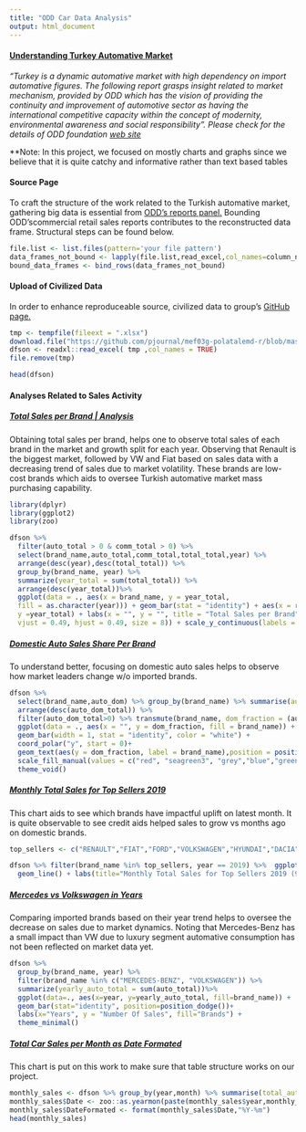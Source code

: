---
title: "ODD Car Data Analysis"
output: html_document
---
#### <u> Understanding Turkey Automative Market </u>

_"Turkey is a dynamic automative market with high dependency on import automative figures. The following report grasps insight related to market mechanism, provided by ODD which has the vision of providing the continuity and improvement of automotive sector as having the international competitive capacity within the concept of modernity, environmental awareness and social responsibility". Please check for the details of ODD foundation [web site](http://www.odd.org.tr/web_2837_2/neuralnetwork.aspx?type=1) _

**Note: In this project, we focused on mostly charts and graphs since we believe that it is quite catchy and informative rather than text based tables

#### __Source Page__
To craft the structure of the work related to the Turkish automative market, gathering big data is essential from [ODD's reports panel.](http://www.odd.org.tr/web_2837_1/neuralnetwork.aspx?type=36) Bounding ODD'scommercial retail sales reports contributes to the reconstructed data frame. Structural steps can be found below.

```{r eval=FALSE}
file.list <- list.files(pattern='your file pattern')
data_frames_not_bound <- lapply(file.list,read_excel,col_names=column_names_vector)
bound_data_frames <- bind_rows(data_frames_not_bound)
``` 

#### __Upload of Civilized Data__
In order to enhance reproduceable source, civilized data to group's [GitHub page.](https://github.com/pjournal/mef03g-polatalemd-r)

```{r results='hide', message=FALSE}
tmp <- tempfile(fileext = ".xlsx")
download.file("https://github.com/pjournal/mef03g-polatalemd-r/blob/master/dfson.xlsx?raw=true",destfile = tmp,mode = 'wb')
dfson <- readxl::read_excel( tmp ,col_names = TRUE)
file.remove(tmp)
``` 

```{r}
head(dfson)
``` 

#### __Analyses Related to Sales Activity__
##### <u>_Total Sales per Brand | Analysis_</u>
Obtaining total sales per brand, helps one to observe total sales of each brand in the market and growth split for each year. Observing that Renault is the biggest market, followed by VW and Fiat based on sales data with a decreasing trend of sales due to market volatility. These brands are low-cost brands which aids to oversee Turkish automative market mass purchasing capability.

```{r message=FALSE}
library(dplyr)
library(ggplot2)
library(zoo)

dfson %>%
  filter(auto_total > 0 & comm_total > 0) %>%
  select(brand_name,auto_total,comm_total,total_total,year) %>%
  arrange(desc(year),desc(total_total)) %>%
  group_by(brand_name, year) %>%
  summarize(year_total = sum(total_total)) %>%
  arrange(desc(year_total))%>%
  ggplot(data = ., aes(x = brand_name, y = year_total,
  fill = as.character(year))) + geom_bar(stat = "identity") + aes(x = reorder(brand_name, -year_total),
  y =year_total) + labs(x = "", y = "", title = "Total Sales per Brand") + theme_bw() + theme( axis.text.x = element_text(angle = 90,
  vjust = 0.49, hjust = 0.49, size = 8)) + scale_y_continuous(labels = scales::comma) +   guides(fill=guide_legend(title="Year", reverse=TRUE))

``` 


##### <u>_Domestic Auto Sales Share Per Brand_</u>
To understand better, focusing on domestic auto sales helps to observe how market leaders change w/o imported brands.
```{r message=FALSE}

dfson %>%
  select(brand_name,auto_dom) %>% group_by(brand_name) %>% summarise(auto_dom_total = sum(auto_dom)) %>%
  arrange(desc(auto_dom_total)) %>%
  filter(auto_dom_total>0) %>% transmute(brand_name, dom_fraction = (auto_dom_total / sum(auto_dom_total) *100)) %>%
  ggplot(data = ., aes(x = "", y = dom_fraction, fill = brand_name)) +
  geom_bar(width = 1, stat = "identity", color = "white") +
  coord_polar("y", start = 0)+
  geom_text(aes(y = dom_fraction, label = brand_name),position = position_stack(vjust = 0.5),color = "white")+
  scale_fill_manual(values = c("red", "seagreen3", "grey","blue","green","orange")) +
  theme_void()
``` 

##### <u>_Monthly Total Sales for Top Sellers 2019_</u>
This chart aids to see which brands have impactful uplift on latest month. It is quite observable to see credit aids helped sales to grow vs months ago on domestic brands.
```{r message=FALSE}

top_sellers <- c("RENAULT","FIAT","FORD","VOLKSWAGEN","HYUNDAI","DACIA","OPEL","TOYOTA","PEUGEOT","MERCEDES-BENZ")                                                        

dfson %>% filter(brand_name %in% top_sellers, year == 2019) %>%  ggplot(aes(x=month, y=total_total, color=brand_name)) +
  geom_line() + labs(title="Monthly Total Sales for Top Sellers 2019 (9 months)")

``` 

##### <u>_Mercedes vs Volkswagen in Years_</u>
Comparing imported brands based on their year trend helps to oversee the decrease on sales due to market dynamics. Noting that Mercedes-Benz has a small impact than VW due to luxury segment automative consumption has not been reflected on market data yet.
```{r message=FALSE}

dfson %>%
  group_by(brand_name, year) %>% 
  filter(brand_name %in% c("MERCEDES-BENZ", "VOLKSWAGEN")) %>%
  summarize(yearly_auto_total = sum(auto_total))%>%
  ggplot(data=., aes(x=year, y=yearly_auto_total, fill=brand_name)) +
  geom_bar(stat="identity", position=position_dodge())+
  labs(x="Years", y = "Number Of Sales", fill="Brands") +
  theme_minimal()

``` 

##### <u>_Total Car Sales per Month as Date Formated_</u>
This chart is put on this work to make sure that table structure works on our project.
```{r message=FALSE}

monthly_sales <- dfson %>% group_by(year,month) %>% summarise(total_auto=sum(auto_total))%>% arrange(year, month)%>%slice(1:12)
monthly_sales$Date <- zoo::as.yearmon(paste(monthly_sales$year,monthly_sales$month), "%Y %m")
monthly_sales$DateFormated <- format(monthly_sales$Date,"%Y-%m")
head(monthly_sales)

``` 

